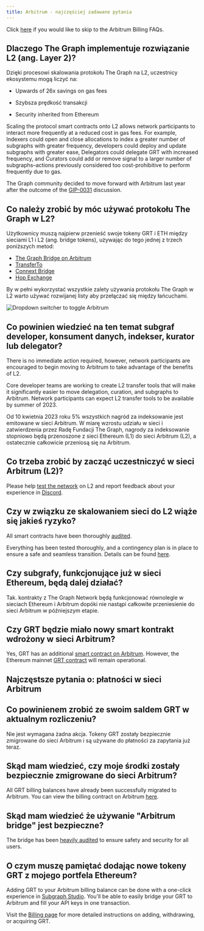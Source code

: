 ```yaml
---
title: Arbitrum - najczęściej zadawane pytania
---
```


Click [here](#billing-on-arbitrum-faqs) if you would like to skip to the Arbitrum Billing FAQs.

## Dlaczego The Graph implementuje rozwiązanie L2 (ang. Layer 2)?

Dzięki procesowi skalowania protokołu The Graph na L2, uczestnicy ekosystemu mogą liczyć na:

-   Upwards of 26x savings on gas fees

-   Szybsza prędkość transakcji

-   Security inherited from Ethereum

Scaling the protocol smart contracts onto L2 allows network participants to interact more frequently at a reduced cost in gas fees. For example, Indexers could open and close allocations to index a greater number of subgraphs with greater frequency, developers could deploy and update subgraphs with greater ease, Delegators could delegate GRT with increased frequency, and Curators could add or remove signal to a larger number of subgraphs–actions previously considered too cost-prohibitive to perform frequently due to gas.

The Graph community decided to move forward with Arbitrum last year after the outcome of the [GIP-0031](https://forum.thegraph.com/t/gip-0031-arbitrum-grt-bridge/3305) discussion.

## Co należy zrobić by móc używać protokołu The Graph w L2?

Użytkownicy muszą najpierw przenieść swoje tokeny GRT i ETH między sieciami L1 i L2 (ang. bridge tokens), używając do tego jednej z trzech poniższych metod:

-   [The Graph Bridge on Arbitrum](https://bridge.arbitrum.io/?l2ChainId=42161)
-   [TransferTo](https://transferto.xyz/swap)
-   [Connext Bridge](https://bridge.connext.network/)
-   [Hop Exchange](https://app.hop.exchange/#/send?token=ETH)

By w pełni wykorzystać wszystkie zalety używania protokołu The Graph w L2 warto używać rozwijanej listy aby przełączać się między łańcuchami.

![Dropdown switcher to toggle Arbitrum](/img/arbitrum-screenshot-toggle.png)

## Co powinien wiedzieć na ten temat subgraf developer, konsument danych, indekser, kurator lub delegator?

There is no immediate action required, however, network participants are encouraged to begin moving to Arbitrum to take advantage of the benefits of L2.

Core developer teams are working to create L2 transfer tools that will make it significantly easier to move delegation, curation, and subgraphs to Arbitrum. Network participants can expect L2 transfer tools to be available by summer of 2023.

Od 10 kwietnia 2023 roku 5% wszystkich nagród za indeksowanie jest emitowane w sieci Arbitrum. W miarę wzrostu udziału w sieci i zatwierdzenia przez Radę Fundacji The Graph, nagrody za indeksowanie stopniowo będą przenoszone z sieci Ethereum (L1) do sieci Arbitrum (L2), a ostatecznie całkowicie przeniosą się na Arbitrum.

## Co trzeba zrobić by zacząć uczestniczyć w sieci Arbitrum (L2)?

Please help [test the network](https://testnet.thegraph.com/explorer) on L2 and report feedback about your experience in [Discord](https://discord.gg/graphprotocol).

## Czy w związku ze skalowaniem sieci do L2 wiąże się jakieś ryzyko?

All smart contracts have been thoroughly [audited](https://github.com/graphprotocol/contracts/blob/dev/audits/OpenZeppelin/2022-07-graph-arbitrum-bridge-audit.pdf).

Everything has been tested thoroughly, and a contingency plan is in place to ensure a safe and seamless transition. Details can be found [here](https://forum.thegraph.com/t/gip-0037-the-graph-arbitrum-deployment-with-linear-rewards-minted-in-l2/3551#risks-and-security-considerations-20).

## Czy subgrafy, funkcjonujące już w sieci Ethereum, będą dalej działać?

Tak. kontrakty z The Graph Network będą funkcjonować równolegle w sieciach Ethereum i Arbitrum dopóki nie nastąpi całkowite przeniesienie do sieci Arbitrum w późniejszym etapie.

## Czy GRT będzie miało nowy smart kontrakt wdrożony w sieci Arbitrum?

Yes, GRT has an additional [smart contract on Arbitrum](https://arbiscan.io/address/0x9623063377ad1b27544c965ccd7342f7ea7e88c7). However, the Ethereum mainnet [GRT contract](https://etherscan.io/token/0xc944e90c64b2c07662a292be6244bdf05cda44a7) will remain operational.

## Najczęstsze pytania o: płatności w sieci Arbitrum

## Co powinienem zrobić ze swoim saldem GRT w aktualnym rozliczeniu?

Nie jest wymagana żadna akcja. Tokeny GRT zostały bezpiecznie zmigrowane do sieci Arbitrum i są używane do płatności za zapytania już teraz.

## Skąd mam wiedzieć, czy moje środki zostały bezpiecznie zmigrowane do sieci Arbitrum?

All GRT billing balances have already been successfully migrated to Arbitrum. You can view the billing contract on Arbitrum [here](https://arbiscan.io/address/0x1B07D3344188908Fb6DEcEac381f3eE63C48477a).

## Skąd mam wiedzieć że używanie "Arbitrum bridge" jest bezpieczne?

The bridge has been [heavily audited](https://code4rena.com/contests/2022-10-the-graph-l2-bridge-contest) to ensure safety and security for all users.

## O czym muszę pamiętać dodając nowe tokeny GRT z mojego portfela Ethereum?

Adding GRT to your Arbitrum billing balance can be done with a one-click experience in [Subgraph Studio](https://thegraph.com/studio/). You'll be able to easily bridge your GRT to Arbitrum and fill your API keys in one transaction.

Visit the [Billing page](https://thegraph.com/docs/en/billing/) for more detailed instructions on adding, withdrawing, or acquiring GRT.
